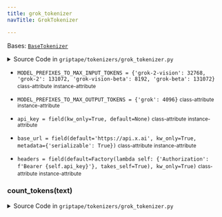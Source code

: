 ```yaml
---
title: grok_tokenizer
navTitle: GrokTokenizer

---
```


<span id="griptape.tokenizers.grok_tokenizer.GrokTokenizer"></span>

Bases:
 [`BaseTokenizer`](./#griptape.tokenizers.BaseTokenizer "BaseTokenizer (griptape.tokenizers.BaseTokenizer)")

<details><summary>Source Code in <code>griptape&#47;tokenizers&#47;grok_tokenizer.py</code></summary>

```python
@define()
class GrokTokenizer(BaseTokenizer):
    # https://docs.x.ai/docs/models?cluster=us-east-1#model-constraints
    MODEL_PREFIXES_TO_MAX_INPUT_TOKENS = {
        "grok-2-vision": 32768,
        "grok-2": 131072,
        "grok-vision-beta": 8192,
        "grok-beta": 131072,
    }

    MODEL_PREFIXES_TO_MAX_OUTPUT_TOKENS = {"grok": 4096}

    base_url: str = field(default="https://api.x.ai", kw_only=True, metadata={"serializable": True})
    api_key: str = field(kw_only=True, default=None)
    headers: dict = field(
        default=Factory(lambda self: {"Authorization": f"Bearer {self.api_key}"}, takes_self=True), kw_only=True
    )

    def count_tokens(self, text: str) -> int:
        response = requests.post(
            urljoin(self.base_url, "/v1/tokenize-text"),
            headers=self.headers,
            json={"text": text, "model": self.model},
        )
        response.raise_for_status()
        return len(response.json()["token_ids"])
```

</details>

-   `MODEL_PREFIXES_TO_MAX_INPUT_TOKENS = {'grok-2-vision': 32768, 'grok-2': 131072, 'grok-vision-beta': 8192, 'grok-beta': 131072}` <small>class-attribute</small> <small>instance-attribute</small>  <span id="griptape.tokenizers.grok_tokenizer.GrokTokenizer.MODEL_PREFIXES_TO_MAX_INPUT_TOKENS"></span> 

-   `MODEL_PREFIXES_TO_MAX_OUTPUT_TOKENS = {'grok': 4096}` <small>class-attribute</small> <small>instance-attribute</small>  <span id="griptape.tokenizers.grok_tokenizer.GrokTokenizer.MODEL_PREFIXES_TO_MAX_OUTPUT_TOKENS"></span> 

-   `api_key = field(kw_only=True, default=None)` <small>class-attribute</small> <small>instance-attribute</small>  <span id="griptape.tokenizers.grok_tokenizer.GrokTokenizer.api_key"></span> 

-   `base_url = field(default='https://api.x.ai', kw_only=True, metadata={'serializable': True})` <small>class-attribute</small> <small>instance-attribute</small>  <span id="griptape.tokenizers.grok_tokenizer.GrokTokenizer.base_url"></span> 

-   `headers = field(default=Factory(lambda self: {'Authorization': f'Bearer {self.api_key}'}, takes_self=True), kw_only=True)` <small>class-attribute</small> <small>instance-attribute</small>  <span id="griptape.tokenizers.grok_tokenizer.GrokTokenizer.headers"></span> 

<span id="griptape.tokenizers.grok_tokenizer.GrokTokenizer.count_tokens"></span>

### count_tokens(text)

<details><summary>Source Code in <code>griptape&#47;tokenizers&#47;grok_tokenizer.py</code></summary>

```python
def count_tokens(self, text: str) -> int:
    response = requests.post(
        urljoin(self.base_url, "/v1/tokenize-text"),
        headers=self.headers,
        json={"text": text, "model": self.model},
    )
    response.raise_for_status()
    return len(response.json()["token_ids"])
```

</details>
